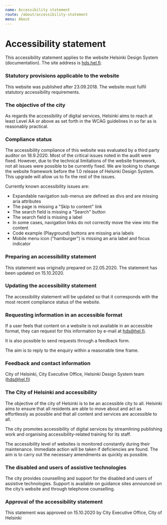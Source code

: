 ```yaml
---
name: Accessibility statement 
route: /about/accessibility-statement
menu: About
---
```



# Accessibility statement

This accessibility statement applies to the website Helsinki Design System (documentation). The site address is [hds.hel.fi](http://hds.hel.fi).

### Statutory provisions applicable to the website
This website was published after 23.09.2018. The website must fulfil statutory accessibility requirements.

### The objective of the city
As regards the accessibility of digital services, Helsinki aims to reach at least Level AA or above as set forth in the WCAG guidelines in so far as is reasonably practical.

### Compliance status
The accessibility compliance of this website was evaluated by a third party auditor on 18.9.2020. Most of the critical issues noted in the audit were fixed. However, due to the technical limitations of the website framework, not all issues were possible to be currently fixed. We are looking to change the website framework before the 1.0 release of Helsinki Design System. This upgrade will allow us to fix the rest of the issues.

Currently known accessibility issues are:
- Expandable navigation sub-menus are defined as divs and are missing aria attributes
- The page is missing a "Skip to content" link
- The search field is missing a "Search" button
- The search field is missing a label
- In some cases, navigation links do not correctly move the view into the content
- Code example (Playground) buttons are missing aria labels
- Mobile menu icon ("hamburger") is missing an aria label and focus indicator

### Preparing an accessibility statement
This statement was originally prepared on 22.05.2020. The statement has been updated on 15.10.2020.

### Updating the accessibility statement
The accessibility statement will be updated so that it corresponds with the most recent compliance status of the website.

### Requesting information in an accessible format
If a user feels that content on a website is not available in an accessible format, they can request for this information by e-mail at [hds@hel.fi](mailto:hds@hel.fi).

<p>It is also possible to send requests through a <Link href="https://www.hel.fi/helsinki/en/administration/participate/feedback" external>feedback form</Link>.</p>

The aim is to reply to the enquiry within a reasonable time frame.

### Feedback and contact information
City of Helsinki, City Executive Office, Helsinki Design System team ([hds@hel.fi](mailto:hds@hel.fi))

### The City of Helsinki and accessibility
The objective of the city of Helsinki is to be an accessible city to all. Helsinki aims to ensure that all residents are able to move about and act as effortlessly as possible and that all content and services are accessible to all.

The city promotes accessibility of digital services by streamlining publishing work and organising accessibility-related training for its staff.

The accessibility level of websites is monitored constantly during their maintenance. Immediate action will be taken if deficiencies are found. The aim is to carry out the necessary amendments as quickly as possible.

### The disabled and users of assistive technologies
The city provides counselling and support for the disabled and users of assistive technologies. Support is available on guidance sites announced on the city’s website and through telephone counselling.

### Approval of the accessibility statement
This statement was approved on 15.10.2020 by City Executive Office, City of Helsinki
